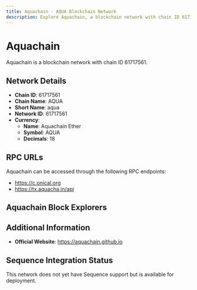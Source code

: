 ```yaml
--- 
title: Aquachain - AQUA Blockchain Network
description: Explore Aquachain, a blockchain network with chain ID 61717561. Learn about its native currency, Aquachain Ether, and how to interact with the network.
---
```


# Aquachain

Aquachain is a blockchain network with chain ID 61717561.

## Network Details

- **Chain ID**: 61717561
- **Chain Name**: AQUA
- **Short Name**: aqua
- **Network ID**: 61717561
- **Currency**: 
  - **Name**: Aquachain Ether
  - **Symbol**: AQUA
  - **Decimals**: 18

## RPC URLs

Aquachain can be accessed through the following RPC endpoints:

- https://c.onical.org
- https://tx.aquacha.in/api

## Aquachain Block Explorers



## Additional Information

- **Official Website**: https://aquachain.github.io

## Sequence Integration Status

This network does not yet have Sequence support but is available for deployment.
